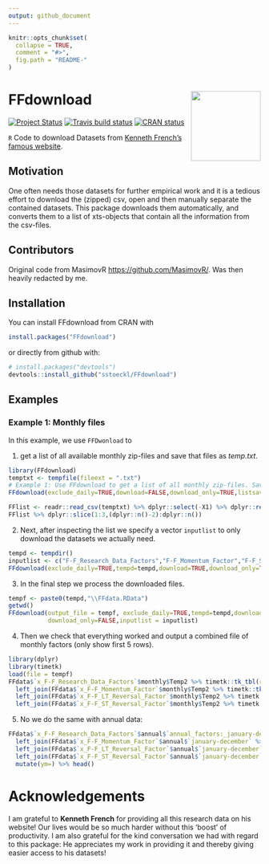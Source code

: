 ```yaml
---
output: github_document
---
```


<!-- README.md is generated from README.Rmd. Please edit that file -->

```r
knitr::opts_chunk$set(
  collapse = TRUE,
  comment = "#>",
  fig.path = "README-"
)
```

# FFdownload <a href='https://github.com/sstoeckl/FFdownload'><img src='man/figures/logo.png' align="right" height="139" /></a>

<!-- badges: start -->
  [![Project Status](https://www.repostatus.org/badges/latest/active.svg)](https://www.repostatus.org/#active)
  [![Travis build status](https://travis-ci.org/sstoeckl/ffdownload.svg?branch=master)](https://travis-ci.org/sstoeckl/ffdownload)
  [![CRAN status](https://www.r-pkg.org/badges/version/FFdownload)](https://CRAN.R-project.org/package=FFdownload)
<!-- badges: end -->


`R` Code to download Datasets from [Kenneth French's famous website](http://mba.tuck.dartmouth.edu/pages/faculty/ken.french/data_library.html).

## Motivation

One often needs those datasets for further empirical work and it is a tedious effort to download the (zipped) csv, open and then manually separate the contained datasets. This package downloads them automatically, and converts them to a list of xts-objects that contain all the information from the csv-files.

## Contributors

Original code from MasimovR <https://github.com/MasimovR/>. Was then heavily redacted by me.

## Installation

You can install FFdownload from CRAN with 
```r
install.packages("FFdownload")
```
or directly from github with:
```r
# install.packages("devtools")
devtools::install_github("sstoeckl/FFdownload")
```

## Examples

### Example 1: Monthly files

In this example, we use `FFDwonload` to 

1.  get a list of all available monthly zip-files and save that files as *temp.txt*.

```r
library(FFdownload)
temptxt <- tempfile(fileext = ".txt")
# Example 1: Use FFdownload to get a list of all monthly zip-files. Save that list as temptxt.
FFdownload(exclude_daily=TRUE,download=FALSE,download_only=TRUE,listsave=temptxt)
```

```r
FFlist <- readr::read_csv(temptxt) %>% dplyr::select(-X1) %>% dplyr::rename(Files=x)
FFlist %>% dplyr::slice(1:3,(dplyr::n()-2):dplyr::n())
```

2.  Next, after inspecting the list we specify a vector `inputlist` to only download the datasets we actually need.

```r
tempd <- tempdir()
inputlist <- c("F-F_Research_Data_Factors","F-F_Momentum_Factor","F-F_ST_Reversal_Factor","F-F_LT_Reversal_Factor")
FFdownload(exclude_daily=TRUE,tempd=tempd,download=TRUE,download_only=TRUE,inputlist=inputlist)
```

3.  In the final step we process the downloaded files.

```r
tempf <- paste0(tempd,"\\FFdata.RData")
getwd()
FFdownload(output_file = tempf, exclude_daily=TRUE,tempd=tempd,download=FALSE,
           download_only=FALSE,inputlist = inputlist)
```

4. Then we check that everything worked and output a combined file of monthly factors (only show first 5 rows).

```r
library(dplyr)
library(timetk)
load(file = tempf)
FFdata$`x_F-F_Research_Data_Factors`$monthly$Temp2 %>% timetk::tk_tbl(rename_index = "ym") %>%
  left_join(FFdata$`x_F-F_Momentum_Factor`$monthly$Temp2 %>% timetk::tk_tbl(rename_index = "ym"),by="ym") %>%
  left_join(FFdata$`x_F-F_LT_Reversal_Factor`$monthly$Temp2 %>% timetk::tk_tbl(rename_index = "ym"),by="ym") %>%
  left_join(FFdata$`x_F-F_ST_Reversal_Factor`$monthly$Temp2 %>% timetk::tk_tbl(rename_index = "ym"),by="ym") %>% head()
```

5. No we do the same with annual data:

```r
FFdata$`x_F-F_Research_Data_Factors`$annual$`annual_factors:_january-december` %>% timetk::tk_tbl(rename_index = "ym") %>%
  left_join(FFdata$`x_F-F_Momentum_Factor`$annual$`january-december` %>% timetk::tk_tbl(rename_index = "ym"),by="ym") %>%
  left_join(FFdata$`x_F-F_LT_Reversal_Factor`$annual$`january-december` %>% timetk::tk_tbl(rename_index = "ym"),by="ym") %>%
  left_join(FFdata$`x_F-F_ST_Reversal_Factor`$annual$`january-december` %>% timetk::tk_tbl(rename_index = "ym"),by="ym") %>%
  mutate(ym=) %>% head()
```

# Acknowledgements

I am grateful to **Kenneth French** for providing all this research data on his website! Our lives would be so much harder without this 'boost' of productivity. I am also grateful for the kind conversation we had with regard to this package: He appreciates my work in providing it and thereby giving easier access to his datasets!
